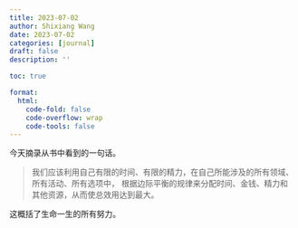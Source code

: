 ```yaml
---
title: 2023-07-02
author: Shixiang Wang
date: 2023-07-02
categories: [journal]
draft: false
description: ''

toc: true

format:
  html:
    code-fold: false
    code-overflow: wrap
    code-tools: false
---
```


今天摘录从书中看到的一句话。

> 我们应该利用自己有限的时间、有限的精力，在自己所能涉及的所有领域、所有活动、所有选项中，
> 根据边际平衡的规律来分配时间、金钱、精力和其他资源，从而使总效用达到最大。

这概括了生命一生的所有努力。